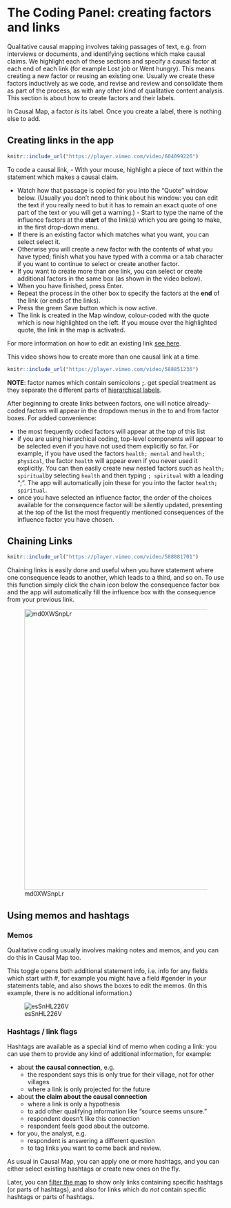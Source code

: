 #  The Coding Panel: creating factors and links{#xcoding-panel}

Qualitative causal mapping involves taking passages of text, e.g. from interviews or documents, and identifying sections which make causal claims. We highlight each of these sections and specify a causal factor at each end of each link (for example Lost job or Went hungry). This means creating a new factor or reusing an existing one. Usually we create these factors inductively as we code, and revise and review and consolidate them as part of the process, as with any other kind of qualitative content analysis. This section is about how to create factors and their labels.

In Causal Map, a factor *is* its label. Once you create a label, there is nothing else to add.


##  Creating links in the app

```r
knitr::include_url("https://player.vimeo.com/video/604099226")
```
To code a causal link, - With your mouse, highlight a piece of text within the statement which makes a causal claim.

- Watch how that passage is copied for you into the “Quote” window below. (Usually you don't need to think about his window: you can edit the text if you really need to but it has to remain an exact quote of one part of the text or you will get a warning.) - Start to type the name of the influence factors at the **start** of the link(s) which you are going to make, in the first drop-down menu.
- If there is an existing factor which matches what you want, you can select select it.
- Otherwise you will create a new factor with the contents of what you have typed; finish what you have typed with a comma or a tab character if you want to continue to select or create another factor.
- If you want to create more than one link, you can select or create additional factors in the same box (as shown in the video below).
- When you have finished, press Enter.
- Repeat the process in the other box to specify the factors at the **end** of the link (or ends of the links).
- Press the green Save button which is now active.
- The link is created in the Map window, colour-coded with the quote which is now highlighted on the left. If you mouse over the highlighted quote, the link in the map is activated.

For more information on how to edit an existing link [see here](#xedit-factor-and-links).

This video shows how to create more than one causal link at a time.

```r
knitr::include_url("https://player.vimeo.com/video/588851236")
```

**NOTE**: factor names which contain semicolons **;**. get special treatment as they separate the different parts of [hierarchical labels](#xhierachical-coding).

After beginning to create links between factors, one will notice already-coded factors will appear in the dropdown menus in the to and from factor boxes. For added convenience: 

- the most frequently coded factors will appear at the top of this list
- if you are using hierarchical coding, top-level components will appear to be selected even if you have not used them explicitly so far. For example, if you have used the factors `health; mental` and `health; physical`, the factor `health` will appear even if you never used it explicitly. You can then easily create new nested factors such as `health; spiritual`by selecting `health` and then typing `; spiritual` with a leading ";". The app will automatically join these for you into the factor `health; spiritual`. 
- once you have selected an influence factor, the order of the choices available for the consequence factor will be silently updated, presenting at the top of the list the most frequently mentioned consequences of the influence factor you have chosen.



##  Chaining Links{#xchaining-links}

```r
knitr::include_url("https://player.vimeo.com/video/588881701")
```

Chaining links is easily done and useful when you have statement where one consequence leads to another, which leads to a third, and so on. To use this function simply click the chain icon below the consequence factor box and the app will automatically fill the influence box with the consequence from your previous link.

![md0XWSnpLr](_assets/md0XWSnpLr.gif){width=650}



 

## Using memos and hashtags{#xmemosandhashtags}

### Memos{#xlink-memos}

Qualitative coding usually involves making notes and memos, and you can do this in Causal Map too.

This toggle opens both additional statement info, i.e. info for any fields which start with #, for example you might have a field #gender in your statements table, and also shows the boxes to edit the memos. (In this example, there is no additional information.)



![esSnHL226V](_assets/esSnHL226V.gif)

### Hashtags / link flags{#xhashtags}

Hashtags are available as a special kind of memo when coding a link: you can use them to provide any kind of additional information, for example:

- about **the causal connection**, e.g.
  - the respondent says this is only true for their village, not for other villages
  - where a link is only projected for the future
- about **the claim about the causal connection**
  - where a link is only a hypothesis
  - to add other qualifying information like “source seems unsure.”
  - respondent doesn’t like this connection 
  - respondent feels good about the outcome.

- for you, the analyst, e.g.
  - respondent is answering a different question 
  - to tag links you want to come back and review. 



As usual in Causal Map, you can apply one or more hashtags, and you can either select existing hashtags or create new ones on the fly.

Later, you can [filter the map](https://guide.causalmap.app/analysis.html#filtering-the-map-by-link-hashtag-memo) to show only links containing specific hashtags (or parts of hashtags), and also for links which do *not* contain specific hashtags or parts of hashtags.

